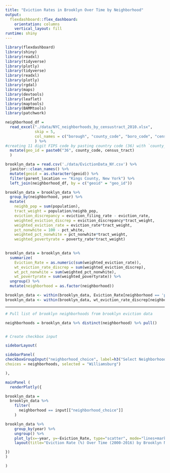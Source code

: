 ```yaml
---
title: "Eviction Rates in Brooklyn Over Time by Neighborhood"
output: 
  flexdashboard::flex_dashboard:
    orientation: columns
    vertical_layout: fill
runtime: shiny
---
```


```r
library(flexdashboard)
library(shiny)
library(readxl)
library(tidyverse)
library(plotly)
library(tidyverse)
library(readxl)
library(plotly)
library(rgdal)
library(maps)
library(devtools)
library(leaflet)
library(maptools)
library(BAMMtools)
library(patchwork)
```


```r

neighborhood_df = 
  read_excel("./data/NYC_neighborhoods_by_censustract_2010.xlsx", 
             skip = 5, 
             col_names = c("borough", "county_code", "boro_code", "census_tract", "PUMA", "nta_code", "neighborhood")
             ) %>% 
#creating 11 digit FIPS code by pasting country code (36) with `county_code` and `census_tract`
  mutate(geo_id = paste0("36", county_code, census_tract)
  )

brooklyn_data = read.csv('./data/EvictionData_NY.csv') %>% 
  janitor::clean_names() %>% 
  mutate(geoid = as.character(geoid)) %>% 
  filter(parent_location == "Kings County, New York") %>% 
  left_join(neighborhood_df, by = c("geoid" = "geo_id"))

brooklyn_data = brooklyn_data %>% 
  group_by(neighborhood, year) %>% 
  mutate(
    neighb_pop = sum(population),
    tract_weight = population/neighb_pop,
    eviction_discrepancy = eviction_filing_rate - eviction_rate,
    weighted_eviction_discrep = eviction_discrepancy*tract_weight,
    weighted_eviction_rate = eviction_rate*tract_weight,
    pct_nonwhite = 100 - pct_white,
    weighted_pct_nonwhite = pct_nonwhite*tract_weight,
    weighted_povertyrate = poverty_rate*tract_weight)
 

brooklyn_data = brooklyn_data %>% 
  summarize(
    Eviction_Rate = as.numeric(sum(weighted_eviction_rate)),
    wt_eviction_rate_discrep = sum(weighted_eviction_discrep),
    wt_pct_nonwhite = sum(weighted_pct_nonwhite),
    wt_povertyrate = sum(weighted_povertyrate)) %>% 
  ungroup() %>% 
  mutate(neighborhood = as.factor(neighborhood))

brooklyn_data <- within(brooklyn_data, Eviction_Rate[neighborhood == 'park-cemetery-etc-Brooklyn'] <- NA)
brooklyn_data <- within(brooklyn_data, wt_eviction_rate_discrep[neighborhood == 'park-cemetery-etc-Brooklyn'] <- NA)

```

-----------------------------------------------------------------------

```r

# Pull list of brooklyn neighborhoods from brooklyn eviction data

neighborhoods = brooklyn_data %>% distinct(neighborhood) %>% pull()


# Create checkbox input

sidebarLayout(

sidebarPanel(
checkboxGroupInput("neighborhood_choice", label=h3("Select Neighborhood"),
choices = neighborhoods, selected = "Williamsburg")

),

mainPanel (
  renderPlotly({ 

brooklyn_data = 
  brooklyn_data %>%
    filter(
      neighborhood == input[["neighborhood_choice"]]
    ) 

brooklyn_data %>% 
    group_by(year) %>%
    ungroup() %>% 
    plot_ly(x=~year, y=~Eviction_Rate, type="scatter", mode="lines+markers", color = ~neighborhood) %>% 
    layout(title="Eviction Rate (%) Over Time (2000-2016) by Brooklyn Neighborhood")

})
)

)
```


